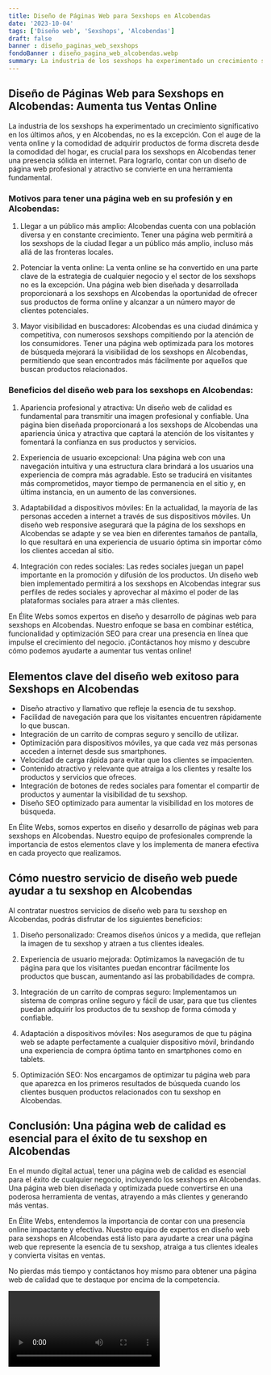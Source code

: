 ```yaml
---
title: Diseño de Páginas Web para Sexshops en Alcobendas
date: '2023-10-04'
tags: ['Diseño web', 'Sexshops', 'Alcobendas']
draft: false
banner : diseño_paginas_web_sexshops
fondoBanner : diseño_pagina_web_alcobendas.webp
summary: La industria de los sexshops ha experimentado un crecimiento significativo en los últimos años, y en Alcobendas, no es la excepción. Con el auge de la venta online y la comodidad de adquirir productos de forma discreta desde la comodidad del hogar, es crucial para los sexshops en Alcobendas tener una presencia sólida en internet. Para lograrlo, contar con un diseño de página web profesional y atractivo se convierte en una herramienta fundamental. 
---
```


## Diseño de Páginas Web para Sexshops en Alcobendas: Aumenta tus Ventas Online

La industria de los sexshops ha experimentado un crecimiento significativo en los últimos años, y en Alcobendas, no es la excepción. Con el auge de la venta online y la comodidad de adquirir productos de forma discreta desde la comodidad del hogar, es crucial para los sexshops en Alcobendas tener una presencia sólida en internet. Para lograrlo, contar con un diseño de página web profesional y atractivo se convierte en una herramienta fundamental. 

### Motivos para tener una página web en su profesión y en Alcobendas:

1. Llegar a un público más amplio: Alcobendas cuenta con una población diversa y en constante crecimiento. Tener una página web permitirá a los sexshops de la ciudad llegar a un público más amplio, incluso más allá de las fronteras locales.

2. Potenciar la venta online: La venta online se ha convertido en una parte clave de la estrategia de cualquier negocio y el sector de los sexshops no es la excepción. Una página web bien diseñada y desarrollada proporcionará a los sexshops en Alcobendas la oportunidad de ofrecer sus productos de forma online y alcanzar a un número mayor de clientes potenciales.

3. Mayor visibilidad en buscadores: Alcobendas es una ciudad dinámica y competitiva, con numerosos sexshops compitiendo por la atención de los consumidores. Tener una página web optimizada para los motores de búsqueda mejorará la visibilidad de los sexshops en Alcobendas, permitiendo que sean encontrados más fácilmente por aquellos que buscan productos relacionados.

### Beneficios del diseño web para los sexshops en Alcobendas:

1. Apariencia profesional y atractiva: Un diseño web de calidad es fundamental para transmitir una imagen profesional y confiable. Una página bien diseñada proporcionará a los sexshops de Alcobendas una apariencia única y atractiva que captará la atención de los visitantes y fomentará la confianza en sus productos y servicios.

2. Experiencia de usuario excepcional: Una página web con una navegación intuitiva y una estructura clara brindará a los usuarios una experiencia de compra más agradable. Esto se traducirá en visitantes más comprometidos, mayor tiempo de permanencia en el sitio y, en última instancia, en un aumento de las conversiones.

3. Adaptabilidad a dispositivos móviles: En la actualidad, la mayoría de las personas acceden a internet a través de sus dispositivos móviles. Un diseño web responsive asegurará que la página de los sexshops en Alcobendas se adapte y se vea bien en diferentes tamaños de pantalla, lo que resultará en una experiencia de usuario óptima sin importar cómo los clientes accedan al sitio.

4. Integración con redes sociales: Las redes sociales juegan un papel importante en la promoción y difusión de los productos. Un diseño web bien implementado permitirá a los sexshops en Alcobendas integrar sus perfiles de redes sociales y aprovechar al máximo el poder de las plataformas sociales para atraer a más clientes.

En Élite Webs somos expertos en diseño y desarrollo de páginas web para sexshops en Alcobendas. Nuestro enfoque se basa en combinar estética, funcionalidad y optimización SEO para crear una presencia en línea que impulse el crecimiento del negocio. ¡Contáctanos hoy mismo y descubre cómo podemos ayudarte a aumentar tus ventas online!

<GifSeo />

<Cta />

## Elementos clave del diseño web exitoso para Sexshops en Alcobendas

- Diseño atractivo y llamativo que refleje la esencia de tu sexshop.
- Facilidad de navegación para que los visitantes encuentren rápidamente lo que buscan.
- Integración de un carrito de compras seguro y sencillo de utilizar.
- Optimización para dispositivos móviles, ya que cada vez más personas acceden a internet desde sus smartphones.
- Velocidad de carga rápida para evitar que los clientes se impacienten.
- Contenido atractivo y relevante que atraiga a los clientes y resalte los productos y servicios que ofreces.
- Integración de botones de redes sociales para fomentar el compartir de productos y aumentar la visibilidad de tu sexshop.
- Diseño SEO optimizado para aumentar la visibilidad en los motores de búsqueda.

En Élite Webs, somos expertos en diseño y desarrollo de páginas web para sexshops en Alcobendas. Nuestro equipo de profesionales comprende la importancia de estos elementos clave y los implementa de manera efectiva en cada proyecto que realizamos.

## Cómo nuestro servicio de diseño web puede ayudar a tu sexshop en Alcobendas

Al contratar nuestros servicios de diseño web para tu sexshop en Alcobendas, podrás disfrutar de los siguientes beneficios:

1. Diseño personalizado: Creamos diseños únicos y a medida, que reflejan la imagen de tu sexshop y atraen a tus clientes ideales.

2. Experiencia de usuario mejorada: Optimizamos la navegación de tu página para que los visitantes puedan encontrar fácilmente los productos que buscan, aumentando así las probabilidades de compra.

3. Integración de un carrito de compras seguro: Implementamos un sistema de compras online seguro y fácil de usar, para que tus clientes puedan adquirir los productos de tu sexshop de forma cómoda y confiable.

4. Adaptación a dispositivos móviles: Nos aseguramos de que tu página web se adapte perfectamente a cualquier dispositivo móvil, brindando una experiencia de compra óptima tanto en smartphones como en tablets.

5. Optimización SEO: Nos encargamos de optimizar tu página web para que aparezca en los primeros resultados de búsqueda cuando los clientes busquen productos relacionados con tu sexshop en Alcobendas.

## Conclusión: Una página web de calidad es esencial para el éxito de tu sexshop en Alcobendas

En el mundo digital actual, tener una página web de calidad es esencial para el éxito de cualquier negocio, incluyendo los sexshops en Alcobendas. Una página web bien diseñada y optimizada puede convertirse en una poderosa herramienta de ventas, atrayendo a más clientes y generando más ventas.

En Élite Webs, entendemos la importancia de contar con una presencia online impactante y efectiva. Nuestro equipo de expertos en diseño web para sexshops en Alcobendas está listo para ayudarte a crear una página web que represente la esencia de tu sexshop, atraiga a tus clientes ideales y convierta visitas en ventas.

No pierdas más tiempo y contáctanos hoy mismo para obtener una página web de calidad que te destaque por encima de la competencia.

<Video />

<CtaBot job='Sexshops' city='Alcobendas'/>

<Gmaps query='Alcobendas+españa+maps' />
